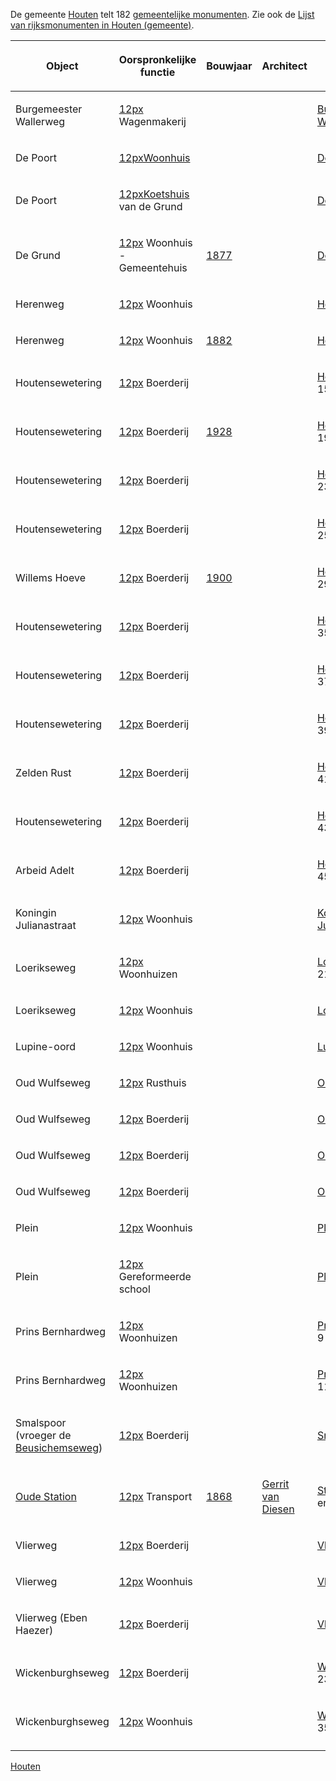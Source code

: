 De gemeente [[Houten]] telt 182 [[gemeentelijk monument|gemeentelijke monumenten]]. Zie ook de [[Lijst van rijksmonumenten in Houten (gemeente)]].

{| class="wikitable sortable"
|-
!width=150|Object 
!width=150|Oorspronkelijke functie 
!width=60|Bouwjaar 
!width=175|Architect
!width=175|Adres 
!width=100|Afbeelding
|----
|Burgemeester Wallerweg
|[[Bestand:Factory icon.svg|12px]] Wagenmakerij
|
|
|[[Burgemeester Wallerweg]] 7
|[[Bestand:Burgemeester Wallerweg-7 Houten Nederland.JPG|120px]]
|----
|De Poort
|[[Bestand:Gfi-set01-hostel.svg|12px]]Woonhuis
|
|
|[[De Poort (Houten)|De Poort]] 36
|[[Bestand:De-Poort-36 Houten Nederland.JPG|120px]]
|----
|De Poort
|[[Bestand:Gfi-set01-hostel.svg|12px]]Koetshuis van de Grund
|
|
|[[De Poort (Houten)|De Poort]] 40
|[[Bestand:De-Poort-38 Houten Nederland.JPG|120px]]
|----
|De Grund
|[[Bestand:Gfi-set01-hostel.svg|12px]] Woonhuis - Gemeentehuis
|[[1877]]
|
|[[De Poort (Houten)|De Poort]] 42
|[[Bestand:De-Poort-40 Houten Nederland.JPG|120px]]
|----
|Herenweg
|[[Bestand:Gfi-set01-hostel.svg|12px]] Woonhuis
|
|
|[[Herenweg (Houten)|Herenweg]] 12
|[[Bestand:Herenweg-12 Houten Nederland.JPG|120px]] 
|----
|Herenweg
|[[Bestand:Gfi-set01-hostel.svg|12px]] Woonhuis
|[[1882]]
|
|[[Herenweg (Houten)|Herenweg]] 21
|[[Bestand:Herenweg-21 Houten Nederland.JPG|120px]]
|----
|Houtensewetering
|[[Bestand:Hooiberg.svg|12px]] Boerderij
|
|
|[[Houtensewetering]] 15
|[[Bestand:Houtensewetering-15 Houten Nederland.JPG|120px]]
|----
|Houtensewetering
|[[Bestand:Hooiberg.svg|12px]] Boerderij
|[[1928]]
|
|[[Houtensewetering]] 19
|[[Bestand:Houtensewetering-19 Houten Nederland.JPG|120px]]
|----
|Houtensewetering
|[[Bestand:Hooiberg.svg|12px]] Boerderij
|
|
|[[Houtensewetering]] 23
|[[Bestand:Houtensewetering-23 Houten Nederland.JPG|120px]]
|----
|Houtensewetering
|[[Bestand:Hooiberg.svg|12px]] Boerderij
|
|
|[[Houtensewetering]] 25
|[[Bestand:Houtensewetering-25 Houten Nederland.JPG|120px]]
|----
|Willems Hoeve
|[[Bestand:Hooiberg.svg|12px]] Boerderij
|[[1900]]
|
|[[Houtensewetering]] 29
|[[Bestand:Houtensewetering-29 Houten Nederland.JPG|120px]]
|----
|Houtensewetering
|[[Bestand:Hooiberg.svg|12px]] Boerderij
|
|
|[[Houtensewetering]] 35
|[[Bestand:Houtensewetering-35 Houten Nederland.jpg|120px]]
|----
|Houtensewetering
|[[Bestand:Hooiberg.svg|12px]] Boerderij
|
|
|[[Houtensewetering]] 37
|[[Bestand:Houtensewetering-37 Houten Nederland.JPG|120px]]
|----
|Houtensewetering
|[[Bestand:Hooiberg.svg|12px]] Boerderij
|
|
|[[Houtensewetering]] 39
|[[Bestand:Houtensewetering-39 Houten Nederland.JPG|120px]]
|----
|Zelden Rust 
|[[Bestand:Hooiberg.svg|12px]] Boerderij
|
|
|[[Houtensewetering]] 41
|[[Bestand:Houtensewetering-41 Zelden-Rust-Houten Nederland.JPG|120px]]
|----
|Houtensewetering
|[[Bestand:Hooiberg.svg|12px]] Boerderij
|
|
|[[Houtensewetering]] 43
|[[Bestand:Houtensewetering-43 Houten Nederland.JPG|120px]]
|----
|Arbeid Adelt 
|[[Bestand:Hooiberg.svg|12px]] Boerderij
|
|
|[[Houtensewetering]] 45
|[[Bestand:Houtensewetering-45-Arbeid-Adelt Houten Nederland.JPG|120px]]
|----
|Koningin Julianastraat
|[[Bestand:Gfi-set01-hostel.svg|12px]] Woonhuis
|
|
|[[Koningin Julianastraat (Houten)|Koningin Julianastraat]] 2
|[[Bestand:Koningin-Julianastraat Houten Nederland.JPG|120px]]
|----
|Loerikseweg
|[[Bestand:Gfi-set01-hostel.svg|12px]] Woonhuizen
|
|
|[[Loerikseweg]] 19 en 21
|[[Bestand:Loerikseweg-19-21 Houten Nederland.JPG|120px]]
|----
|Loerikseweg
|[[Bestand:Gfi-set01-hostel.svg|12px]] Woonhuis
|
|
|[[Loerikseweg]] 23
|[[Bestand:Loerikseweg-23 Houten Nederland.JPG|120px]]
|----
|Lupine-oord
|[[Bestand:Gfi-set01-hostel.svg|12px]] Woonhuis
|
|
|[[Lupine-oord]] 52
|[[Bestand:Lupine-oord-52 Houten Nederland-01.JPG|120px]]
|----
|Oud Wulfseweg
|[[Bestand:Japanese Map symbol (Hospital).svg|12px]] Rusthuis
|
|
|[[Oud Wulfseweg]] 4
|[[Bestand:Oud-Wulfseweg-4 Houten Nederland.JPG|120px]]
|----
|Oud Wulfseweg
|[[Bestand:Hooiberg.svg|12px]] Boerderij
|
|
|[[Oud Wulfseweg]] 19
|[[Bestand:Oud-Wulfseweg-19 Houten Nederland.JPG|120px]]
|----
|Oud Wulfseweg
|[[Bestand:Hooiberg.svg|12px]] Boerderij
|
|
|[[Oud Wulfseweg]] 20
|[[Bestand:Oud- Wulfseweg-20 Houten Nederland.JPG|120px]]
|----
|Oud Wulfseweg
|[[Bestand:Hooiberg.svg|12px]] Boerderij
|
|
|[[Oud Wulfseweg]] 22
|[[Bestand:Oud- Wulfseweg-22 Houten Nederland.JPG|120px]]
|----
|Plein 
|[[Bestand:Gfi-set01-hostel.svg|12px]] Woonhuis
|
|
|[[Plein (Houten)|Plein]] 3
|[[Bestand:Plein-3 Houten Nederland.JPG|120px]]
|----
|Plein 
|[[Bestand:Education - Grad Hat.svg|12px]] Gereformeerde school
|
|
|[[Plein (Houten)|Plein]] 9
|[[Bestand:Kruitvat Plein-9 Houten Nederland.JPG|120px]]
|----
|Prins Bernhardweg 
|[[Bestand:Gfi-set01-hostel.svg|12px]] Woonhuizen
|
|
|[[Prins Bernhardweg (Houten)|Prins Bernhardweg]] 9
|[[Bestand:Prins-Bernhardweg-9 Houten Nederland.JPG|120px]]
|----
|Prins Bernhardweg 
|[[Bestand:Gfi-set01-hostel.svg|12px]] Woonhuizen
|
|
|[[Prins Bernhardweg (Houten)|Prins Bernhardweg]] 11-13-15 en 17
|[[Bestand:Prins-Bernhardweg Houten Nederland.JPG|120px]]
|----
|Smalspoor (vroeger de [[Beusichemseweg]])
|[[Bestand:Hooiberg.svg|12px]] Boerderij
|
|
|[[Staatsspoor (Houten)|Smalspoor]] 5
|[[Bestand:Smalspoor-5 Houten Nederland.JPG|120px]]
|---- 
|[[Het Oude Station (Houten)|Oude Station]] 
|[[Bestand:Sinnbild LKW.svg|12px]] Transport 
|[[1868]]
|[[Gerrit van Diesen]]
|[[Stationserf]] 95-97 en 99
|[[Bestand:Oude-Station Houten.JPG|120px]]
|----
|Vlierweg
|[[Bestand:Hooiberg.svg|12px]] Boerderij
|
|
|[[Vlierweg]] 3
|[[Bestand:Vlierweg-3 Houten Nederland.JPG|120px]]
|----
|Vlierweg
|[[Bestand:Gfi-set01-hostel.svg|12px]] Woonhuis
|
|
|[[Vlierweg]] 4
|[[Bestand:Vlierweg-4 Houten Nederland.JPG|120px]]
|----
|Vlierweg (Eben Haezer)
|[[Bestand:Hooiberg.svg|12px]] Boerderij
|
|
|[[Vlierweg]] 91
|[[Bestand:Vlierweg-91_Eben-Haezer_Houten_Nederland-01.JPG|120px]]
|----
|Wickenburghseweg 
|[[Bestand:Hooiberg.svg|12px]] Boerderij
|
|
|[[Wickenburghseweg]] 23
|[[Bestand:Wickenburghseweg-23_'t-Goy_Nederland.JPG|120px]]
|----
|Wickenburghseweg 
|[[Bestand:Gfi-set01-hostel.svg|12px]] Woonhuis
|
|
|[[Wickenburghseweg]] 35
|[[Bestand:Wickenburghseweg-35_'t-Goy_Nederland.JPG|120px]]
|----
|}

{{Appendix|2=
* [https://www.houten.nl/over-gemeente-houten/monumenten-archeologie-en-kunst/monumenten/ Gemeente Houten - ''Monumenten'']
}}
{{commonscat|gemeentelijke monumenten in Houten}}

[[Categorie:Gemeentelijk monument in Houten| ]]
[[Categorie:Lijsten van gemeentelijke monumenten|Houten]]

